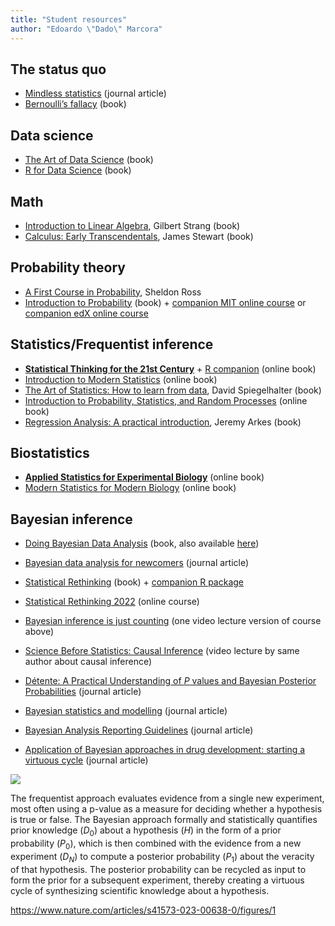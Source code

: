 ```yaml
---
title: "Student resources"
author: "Edoardo \"Dado\" Marcora"
---
```


## The status quo

-   [Mindless statistics](https://www.sciencedirect.com/science/article/pii/S1053535704000927) (journal article)
-   [Bernoulli's fallacy](https://cup.columbia.edu/book/bernoullis-fallacy/9780231199957) (book)

## Data science

-   [The Art of Data Science](https://bookdown.org/rdpeng/artofdatascience/) (book)
-   [R for Data Science](https://r4ds.had.co.nz/) (book)

## Math

-   [Introduction to Linear Algebra](https://math.mit.edu/~gs/linearalgebra/), Gilbert Strang (book)
-   [Calculus: Early Transcendentals](https://www.stewartcalculus.com/), James Stewart (book)

## Probability theory

-   [A First Course in Probability](https://www.pearson.com/en-us/subject-catalog/p/first-course-in-probability-a/P200000006334), Sheldon Ross
-   [Introduction to Probability](http://athenasc.com/probbook.html) (book) + [companion MIT online course](https://ocw.mit.edu/courses/res-6-012-introduction-to-probability-spring-2018/) or [companion edX online course](https://www.edx.org/course/probability-the-science-of-uncertainty-and-data)

## Statistics/Frequentist inference

-   [**Statistical Thinking for the 21st Century**](https://statsthinking21.github.io/statsthinking21-core-site/) + [R companion](https://statsthinking21.github.io/statsthinking21-R-site/) (online book)
-   [Introduction to Modern Statistics](https://openintro-ims.netlify.app/) (online book)
-   [The Art of Statistics: How to learn from data](https://www.basicbooks.com/titles/david-spiegelhalter/the-art-of-statistics/9781541618527/), David Spiegelhalter (book)
-   [Introduction to Probability, Statistics, and Random Processes](https://www.probabilitycourse.com/) (online book)
-   [Regression Analysis: A practical introduction](https://www.routledge.com/Regression-Analysis-A-Practical-Introduction/Arkes/p/book/9781032257839), Jeremy Arkes (book)

## Biostatistics

-   [**Applied Statistics for Experimental Biology**](https://www.middleprofessor.com/files/applied-biostatistics_bookdown/_book/) (online book)
-   [Modern Statistics for Modern Biology](https://www.huber.embl.de/msmb/) (online book)

## Bayesian inference

-   [Doing Bayesian Data Analysis](https://sites.google.com/site/doingbayesiandataanalysis/) (book, also available [here](https://www.sciencedirect.com/book/9780124058880/doing-bayesian-data-analysis))

-   [Bayesian data analysis for newcomers](https://link.springer.com/article/10.3758/s13423-017-1272-1) (journal article)

-   [Statistical Rethinking](https://xcelab.net/rm/statistical-rethinking/) (book) + [companion R package](https://github.com/rmcelreath/rethinking)

-   [Statistical Rethinking 2022](https://youtube.com/playlist?list=PLDcUM9US4XdMROZ57-OIRtIK0aOynbgZN) (online course)

-   [Bayesian inference is just counting](https://youtu.be/_NEMHM1wDfI) (one video lecture version of course above)

-   [Science Before Statistics: Causal Inference](https://youtu.be/KNPYUVmY3NM) (video lecture by same author about causal inference)

-   [Détente: A Practical Understanding of *P* values and Bayesian Posterior Probabilities](https://ascpt.onlinelibrary.wiley.com/doi/10.1002/cpt.2004) (journal article)

-   [Bayesian statistics and modelling](https://www.nature.com/articles/s43586-020-00001-2) (journal article)

-   [Bayesian Analysis Reporting Guidelines](https://www.nature.com/articles/s41562-021-01177-7) (journal article)

-   [Application of Bayesian approaches in drug development: starting a virtuous cycle](https://www.nature.com/articles/s41573-023-00638-0) (journal article)

[![](images/image-518426885.png)](https://www.nature.com/articles/s41573-023-00638-0/figures/1)

The frequentist approach evaluates evidence from a single new experiment, most often using a p-value as a measure for deciding whether a hypothesis is true or false. The Bayesian approach formally and statistically quantifies prior knowledge ($D_0$) about a hypothesis ($H$) in the form of a prior probability ($P_0$), which is then combined with the evidence from a new experiment ($D_N$) to compute a posterior probability ($P_1$) about the veracity of that hypothesis. The posterior probability can be recycled as input to form the prior for a subsequent experiment, thereby creating a virtuous cycle of synthesizing scientific knowledge about a hypothesis.

<https://www.nature.com/articles/s41573-023-00638-0/figures/1>
